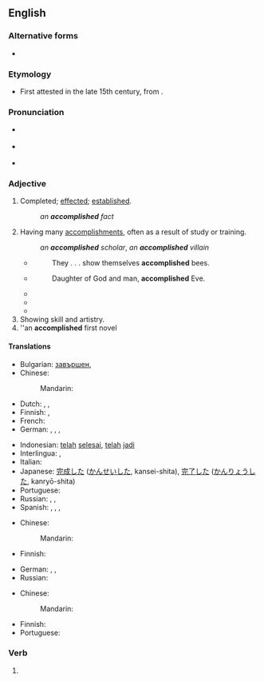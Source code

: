 ==English==

===Alternative forms===
* {{l|en|accomplisht}} {{qualifier|obsolete}}

===Etymology===
* First attested in the late 15th century, from {{suffix|accomplish|ed|lang=en}}.

===Pronunciation===
* {{a|GenAm}} {{IPA|/ə.ˈkɑm.plɪʃt/|lang=en}}
* {{a|RP}} {{IPA|/ə.ˈkɒm.plɪʃt/|lang=en}}
* {{audio|en-us-accomplished.ogg|Audio (US)|lang=en}}

===Adjective===
{{en-adj}}

# Completed; [[effected]]; [[established]].
#: ''an '''accomplished''' fact''
# Having many [[accomplishment]]s, often as a result of study or training.
#: ''an '''accomplished''' scholar'', ''an '''accomplished''' villain''
#* {{rfdate|and other bibliographic particulars}} {{w|Holland}}
#*: They . . . show themselves '''accomplished''' bees.
#* {{rfdate|and other bibliographic particulars}} {{w|John Milton}}
#*: Daughter of God and man, '''accomplished''' Eve.
#* {{quote-book|title=The Young Lady's Guide to Charm, Style & Femininity|author=Keisha Clark|year=2007|page=82|ISBN=1602472904|passage=Knowing this, makes all the difference in the world as to how you will be received as an '''accomplished''' young lady when you are presented to the world, and later presented to your Adam.}}
#* {{quote-book|title=A History of Young People in the West - Volume 1|author=Giovanni Levi & ‎Jean-Claude Schmitt|year=1997|page=36|ISBN=0674404076|passage=The presence of the dog and hart further clarifies the meaning of these scenes: hunting was one of the ways in which an '''accomplished''' young man could assert himself.}}
#* {{quote-book|title=Pioneers and Makers of Arkansas|author=Josiah Hazen Shinn|year=1967|page=335|ISBN=0806303115|passage=When Margaret Frances Desha returned to Batesville, the most '''accomplished''' woman of the town, she was wooed and won by William French Denton, a distinguished lawyer of Batesville, and a gift of Tennessee to Arkansas growth.}}
# Showing skill and artistry.
# ''an '''accomplished''' first novel

====Translations====
{{trans-top|completed}}
* Bulgarian: [[завършен]], {{t+|bg|съвършен}}
* Chinese:
*: Mandarin: {{t-needed|cmn}}
* Dutch: {{t+|nl|voldaan}}, {{t+|nl|voldane}}, {{t+|nl|voltrokken}}
* Finnish: {{t+|fi|hyväksytty}}, {{t+|fi|tunnustettu}}
* French: {{t+|fr|accompli}}
* German: {{t+|de|erreicht}}, {{t+|de|realisiert}}, {{t+|de|bewerkstelligt}}, {{t+|de|vollendet}}
{{trans-mid}}
* Indonesian: [[telah]] [[selesai]], [[telah]] [[jadi]]
* Interlingua: {{t|ia|complite}}, {{t|ia|experte}}
* Italian: {{t+|it|compiuto}}
* Japanese: [[完成]]した ([[かんせい]]した, kansei-shita), [[完了]]した ([[かんりょう]]した, kanryō-shita)
* Portuguese: {{t+|pt|realizado}}
* Russian: {{t+|ru|завершённый}}, {{t+|ru|совершённый}}, {{t+|ru|зако́нченный}}
* Spanish: {{t+|es|logrado}}, {{t+|es|realizado}}, {{t+|es|cumplido}}, {{t+|es|consumado}}
{{trans-bottom}}

{{trans-top|having many accomplishments}}
* Chinese:
*: Mandarin: {{t-needed|cmn}}
* Finnish: {{t+|fi|pätevä}}
{{trans-mid}}
* German: {{t+|de|vollendet}}, {{t+|de|fähig}}, {{t+|de|versiert}}
* Russian: {{t-needed|ru}}
{{trans-bottom}}

{{trans-top|showing skill}}
* Chinese:
*: Mandarin: {{t-needed|cmn}}
{{trans-mid}}
* Finnish: {{t-needed|fi}}
* Portuguese: {{t-needed|pt}}
{{trans-bottom}}

===Verb===
{{head|en|verb form}}

# {{en-past of|accomplish}}